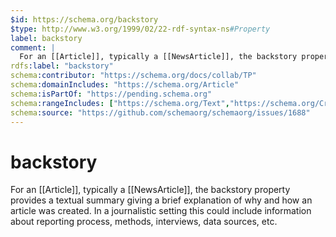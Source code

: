 ```yaml
---
$id: https://schema.org/backstory
$type: http://www.w3.org/1999/02/22-rdf-syntax-ns#Property
label: backstory
comment: |
  For an [[Article]], typically a [[NewsArticle]], the backstory property provides a textual summary giving a brief explanation of why and how an article was created. In a journalistic setting this could include information about reporting process, methods, interviews, data sources, etc.
rdfs:label: "backstory"
schema:contributor: "https://schema.org/docs/collab/TP"
schema:domainIncludes: "https://schema.org/Article"
schema:isPartOf: "https://pending.schema.org"
schema:rangeIncludes: ["https://schema.org/Text","https://schema.org/CreativeWork"]
schema:source: "https://github.com/schemaorg/schemaorg/issues/1688"
---
```


# backstory

For an [[Article]], typically a [[NewsArticle]], the backstory property provides a textual summary giving a brief explanation of why and how an article was created. In a journalistic setting this could include information about reporting process, methods, interviews, data sources, etc.

